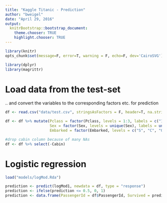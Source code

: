 ```yaml
---
title: "Kaggle Titanic - Prediction"
author: "bweigel"
date: "April 29, 2016"
output:
  knitrBootstrap::bootstrap_document:
    theme.chooser: TRUE
    highlight.chooser: TRUE
---
```



```r
library(knitr)
opts_chunk$set(message=F, error=T, warning = F, echo=F, dev='CairoSVG')

library(dplyr)
library(magrittr)
```

# Load data from the test-set #

.. and convert the variables to the corresponding factors etc. for prediction

```r
df <- read.csv("data/test.csv", stringsAsFactors = F, header=T, na.strings = "")

df <- df %>% mutate(Pclass = factor(Pclass, levels = 1:3, labels = c("1st", "2nd", "3rd")),
                    Sex = factor(Sex, levels = unique(Sex), labels = unique(Sex)),
                    Embarked = factor(Embarked, levels = c("S", "C", "Q"), labels = c("S. Hampton", "Cherbourg", "Queenstown")))

#drop cabin column because of many NAs
df <- df %>% select(-Cabin)
```

# Logistic regression #

```r
load("models/logMod.Rda")

prediction <- predict(logMod1, newdata = df, type = "response")
prediction <- ifelse(prediction <= 0.5, 0, 1)
prediction <- data.frame(PassengerId = df$PassengerId, Survived = prediction)
```
